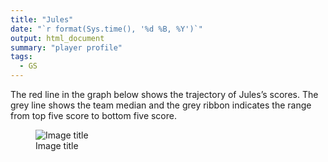 ```yaml
---
title: "Jules"
date: "`r format(Sys.time(), '%d %B, %Y')`"
output: html_document
summary: "player profile"
tags:
  - GS
---
```


The red line in the graph below shows the trajectory of Jules's scores. The grey line shows the team median and the grey ribbon indicates the range from top five score to bottom five score.

![Image title](Jules.jpg)
